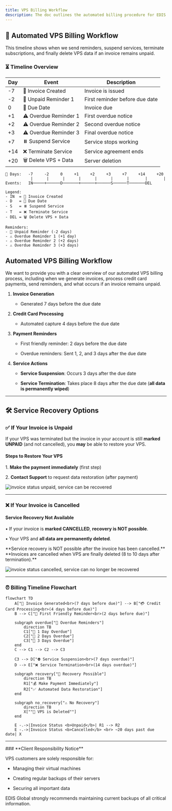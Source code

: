 ```yaml
---
title: VPS Billing Workflow
description: The doc outlines the automated billing procedure for EDIS Global VPS services, including invoice generation, credit card captures, friendly and overdue reminders, service suspension, and termination.
---
```


## 🚀 Automated VPS Billing Workflow

This timeline shows when we send reminders, suspend services, terminate subscriptions, and finally delete VPS data if an invoice remains unpaid.

### ⏳ Timeline Overview

| Day | Event                 | Description                    |
| --- | --------------------- | ------------------------------ |
| -7  | 🧾 Invoice Created    | Invoice is issued              |
| -2  | 📩 Unpaid Reminder 1  | First reminder before due date |
| 0   | 📅 Due Date           | Invoice due                    |
| +1  | ⚠️ Overdue Reminder 1 | First overdue notice           |
| +2  | ⚠️ Overdue Reminder 2 | Second overdue notice          |
| +3  | ⚠️ Overdue Reminder 3 | Final overdue notice           |
| +7  | ⏸️ Suspend Service    | Service stops working          |
| +14 | ❌ Terminate Service   | Service agreement ends         |
| +20 | 🗑️ Delete VPS + Data | Server deletion                |

```
📅 Days:   -7     -2     0     +1     +2     +3     +7     +14     +20  
           |      |      |      |      |      |      |       |       |
Events:   IN─────+──────D───────+──────+──────S──────T───────DEL

Legend:
- IN  = 🧾 Invoice Created
- D   = 📅 Due Date
- S   = ⏸️ Suspend Service
- T   = ❌ Terminate Service
- DEL = 🗑️ Delete VPS + Data

Reminders:
- 📩 Unpaid Reminder (-2 days)
- ⚠️ Overdue Reminder 1 (+1 day)
- ⚠️ Overdue Reminder 2 (+2 days)
- ⚠️ Overdue Reminder 3 (+3 days)
```

## Automated VPS Billing Workflow

We want to provide you with a clear overview of our automated VPS billing process, including when we generate invoices, process credit card payments, send reminders, and what occurs if an invoice remains unpaid.

1. **Invoice Generation**

   * Generated 7 days before the due date

2. **Credit Card Processing**

   * Automated capture 4 days before the due date

3. **Payment Reminders**

   * First friendly reminder: 2 days before the due date

   * Overdue reminders: Sent 1, 2, and 3 days after the due date

4. **Service Actions**

   * **Service Suspension**: Occurs 3 days after the due date

   * **Service Termination**: Takes place 8 days after the due date (**all data is permanently wiped**)

***

## 🛠 Service Recovery Options

### **✅ If Your Invoice is Unpaid**&#xA;

If your VPS was terminated but the invoice in your account is still **marked UNPAID** (and not cancelled), you **may** be able to restore your VPS.

#### Steps to Restore Your VPS

&#x9;1\.	**Make the payment immediately** (first step)

&#x9;2\.	**Contact Support**  to request data restoration  (after payment)

![invoice status unpaid, service can be recovered](/invoice-status-unpaid-cropped.webp)

***

### **❌ If Your Invoice is Cancelled**

#### Service Recovery Not Available

&#x9;•	If your invoice is **marked CANCELLED**, **recovery is NOT possible**.

&#x9;•	Your VPS and **all data are permanently deleted**.

<Warning>
  **Service recovery is NOT possible after the invoice has been cancelled.**
  **Invoices are cancelled when VPS are finally deleted (8 to 10 days after termination).**
</Warning>

![invoice status cancelled, service can no longer be recovered](/invoice-status-cancelled-cropped.webp)

***

### **⏰** Billing Timeline Flowchart

```mermaid
flowchart TD
    A["🧾 Invoice Generated<br>(7 days before due)"] --> B["💳 Credit Card Processing<br>(4 days before due)"]
    B --> C["📩 First Friendly Reminder<br>(2 days before due)"]

    subgraph overdue["🚨 Overdue Reminders"]
        direction TB
        C1["📢 1 Day Overdue"]
        C2["📢 2 Days Overdue"]
        C3["📢 3 Days Overdue"]
    end
    C --> C1 --> C2 --> C3

    C3 --> D["⛔ Service Suspension<br>(7 days overdue)"]
    D --> E["❌ Service Termination<br>(14 days overdue)"]

    subgraph recovery["🔄 Recovery Possible"]
        direction TB
        R1["💰 Make Payment Immediately"]
        R2["✅ Automated Data Restoration"]
    end

    subgraph no_recovery["⚠️ No Recovery"]
        direction TB
        X[""🛑 VPS is Deleted""]
    end

    E -.->|Invoice Status <b>Unpaid</b>| R1 --> R2
    E -.->|Invoice Status <b>Cancelled</b> <br> ~20 days past due date| X
```

***

<Note>
  ### **Client Responsibility Notice**

  VPS customers are solely responsible for:

  * Managing their virtual machines

  * Creating regular backups of their servers

  * Securing all important data

  EDIS Global strongly recommends maintaining current backups of all critical information.
</Note>